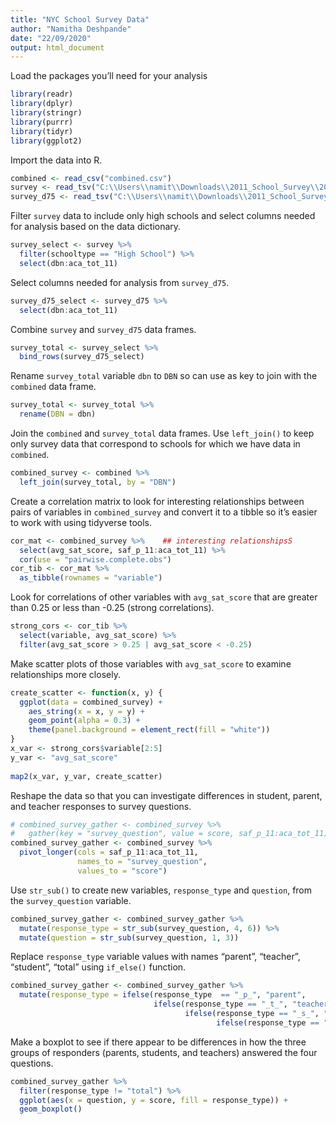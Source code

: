 ---
title: "NYC School Survey Data"
author: "Namitha Deshpande"
date: "22/09/2020"
output: html_document
---

Load the packages you'll need for your analysis

```{r}
library(readr)
library(dplyr)
library(stringr)
library(purrr)
library(tidyr)
library(ggplot2)
```

Import the data into R.

```{r}
combined <- read_csv("combined.csv") 
survey <- read_tsv("C:\\Users\\namit\\Downloads\\2011_School_Survey\\2011 data files online\\masterfile11_gened_final.txt")
survey_d75 <- read_tsv("C:\\Users\\namit\\Downloads\\2011_School_Survey\\2011 data files online\\masterfile11_d75_final.txt")
```

Filter `survey` data to include only high schools and select columns needed for analysis based on the data dictionary.

```{r}
survey_select <- survey %>%
  filter(schooltype == "High School") %>%
  select(dbn:aca_tot_11)
```

Select columns needed for analysis from `survey_d75`.

```{r}
survey_d75_select <- survey_d75 %>%       
  select(dbn:aca_tot_11)
```

Combine `survey` and `survey_d75` data frames.

```{r}
survey_total <- survey_select %>% 
  bind_rows(survey_d75_select)
```

Rename `survey_total` variable `dbn` to `DBN` so can use as key to join with the `combined` data frame.

```{r}
survey_total <- survey_total %>%
  rename(DBN = dbn)
```

Join the `combined` and `survey_total` data frames. Use `left_join()` to keep only survey data that correspond to schools for which we have data in `combined`.

```{r}
combined_survey <- combined %>%
  left_join(survey_total, by = "DBN")
```

Create a correlation matrix to look for interesting relationships between pairs of variables in `combined_survey` and convert it to a tibble so it's easier to work with using tidyverse tools.

```{r}
cor_mat <- combined_survey %>%    ## interesting relationshipsS
  select(avg_sat_score, saf_p_11:aca_tot_11) %>%
  cor(use = "pairwise.complete.obs")
cor_tib <- cor_mat %>%
  as_tibble(rownames = "variable")
```

Look for correlations of other variables with `avg_sat_score` that are greater than 0.25 or less than -0.25 (strong correlations).

```{r}
strong_cors <- cor_tib %>%
  select(variable, avg_sat_score) %>%
  filter(avg_sat_score > 0.25 | avg_sat_score < -0.25)  
```

Make scatter plots of those variables with `avg_sat_score` to examine relationships more closely.

```{r}
create_scatter <- function(x, y) {     
  ggplot(data = combined_survey) + 
    aes_string(x = x, y = y) +
    geom_point(alpha = 0.3) +
    theme(panel.background = element_rect(fill = "white"))
}
x_var <- strong_cors$variable[2:5]
y_var <- "avg_sat_score"
  
map2(x_var, y_var, create_scatter)
```

Reshape the data so that you can investigate differences in student, parent, and teacher responses to survey questions.

```{r}
# combined_survey_gather <- combined_survey %>%
#   gather(key = "survey_question", value = score, saf_p_11:aca_tot_11)
combined_survey_gather <- combined_survey %>%
  pivot_longer(cols = saf_p_11:aca_tot_11,
               names_to = "survey_question",
               values_to = "score")
```

Use `str_sub()` to create new variables, `response_type` and `question`, from the `survey_question` variable.

```{r}
combined_survey_gather <- combined_survey_gather %>%
  mutate(response_type = str_sub(survey_question, 4, 6)) %>%   
  mutate(question = str_sub(survey_question, 1, 3))
```

Replace `response_type` variable values with names "parent", "teacher", "student", "total" using `if_else()` function.

```{r}
combined_survey_gather <- combined_survey_gather %>%
  mutate(response_type = ifelse(response_type  == "_p_", "parent", 
                                ifelse(response_type == "_t_", "teacher",
                                       ifelse(response_type == "_s_", "student", 
                                              ifelse(response_type == "_to", "total", "NA")))))
```

Make a boxplot to see if there appear to be differences in how the three groups of responders (parents, students, and teachers) answered the four questions. 

```{r}
combined_survey_gather %>%
  filter(response_type != "total") %>%
  ggplot(aes(x = question, y = score, fill = response_type)) +
  geom_boxplot()
```

